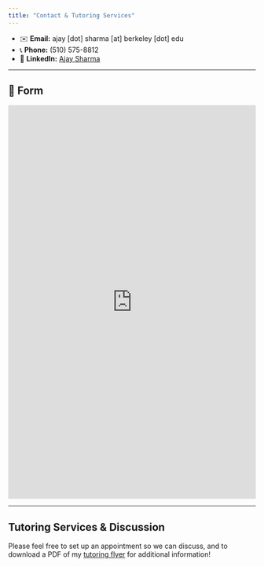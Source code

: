 ```yaml
---
title: "Contact & Tutoring Services"
---
```


- ✉️ **Email:** ajay [dot] sharma [at] berkeley [dot] edu  
- 📞 **Phone:** (510) 575-8812  
- 🔗 **LinkedIn:** [Ajay Sharma](https://linkedin.com/in/asharma2718)

---

## 📝 Form

<iframe src="https://forms.gle/GeZmA57AJ2xswG828"
        width="100%" height="800"
        frameborder="0" marginheight="0" marginwidth="0">
  Loading…
</iframe>

---

## Tutoring Services & Discussion  
Please feel free to set up an appointment so we can discuss, and to download a PDF of my [tutoring flyer](tutoring_flyer.pdf) for additional information!

<!-- Calendly inline widget begin -->
<div class="calendly-inline-widget"
     data-url="https://calendly.com/ajay-sharma-berkeley"
     style="min-width:320px;height:700px;">
</div>
<script type="text/javascript"
        src="https://assets.calendly.com/assets/external/widget.js"
        async>
</script>
<!-- Calendly inline widget end -->

